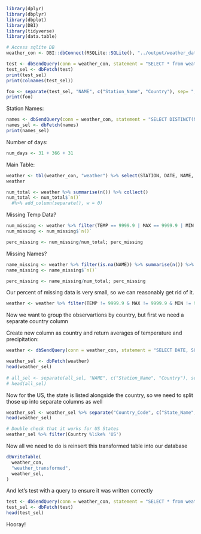 ```r
library(dplyr)
library(dbplyr)
library(dbplot)
library(DBI)
library(tidyverse)
library(data.table)
```

```r
# Access sqlite DB
weather_con <- DBI::dbConnect(RSQLite::SQLite(), "../output/weather_data.sqlite")
```

```r
test <- dbSendQuery(conn = weather_con, statement = "SELECT * from weather where random() <= 0.1 LIMIT 1000")
test_sel <- dbFetch(test)
print(test_sel)
print(colnames(test_sel))

foo <- separate(test_sel, "NAME", c("Station_Name", "Country"), sep= ", ")
print(foo)
```

Station Names:
```r
names <- dbSendQuery(conn = weather_con, statement = "SELECT DISTINCT(NAME) from weather ORDER BY NAME ASC")
names_sel <- dbFetch(names)
print(names_sel)
```

Number of days:
```r
num_days <- 31 + 366 + 31
```

Main Table:
```r
weather <- tbl(weather_con, "weather") %>% select(STATION, DATE, NAME, TEMP, MAX, MIN, FRSHTT)
weather

num_total <- weather %>% summarise(n()) %>% collect()
num_total <- num_total$`n()`
  #%>% add_column(separate(), w = 0)
```

Missing Temp Data?
```r
num_missing <- weather %>% filter(TEMP == 9999.9 | MAX == 9999.9 | MIN == 9999.9) %>% summarise(n()) %>% collect()
num_missing <- num_missing$`n()`

perc_missing <- num_missing/num_total; perc_missing
```
Missing Names?
```r
name_missing <- weather %>% filter(is.na(NAME)) %>% summarise(n()) %>% collect()
name_missing <- name_missing$`n()`

perc_missing <- name_missing/num_total; perc_missing
```


Our percent of missing data is very small, so we can reasonably get rid of it.
```r
weather <- weather %>% filter(TEMP != 9999.9 & MAX != 9999.9 & MIN != 9999.9) %>% filter(!is.na(NAME))
```

Now we want to group the observartions by country, but first we need a separate country column


Create new column as country and return averages of temperature and precipitation:

```r
weather <- dbSendQuery(conn = weather_con, statement = "SELECT DATE, SUBSTR(NAME, INSTR(NAME, ', ') + 2) as Country_Code, AVG(TEMP), AVG(MAX), AVG(MIN), AVG(PRCP) FROM weather WHERE NAME IS NOT NULL AND TEMP <> 9999.9 AND MAX <> 9999.9 AND MIN <> 9999.9 GROUP BY Country_Code, DATE " )

weather_sel <- dbFetch(weather)
head(weather_sel)
 
# all_sel <- separate(all_sel, "NAME", c("Station_Name", "Country"), sep= ", ")
# head(all_sel)
```
Now for the US, the state is listed alongside the country, so we need to split those up into separate columns as well
```r
weather_sel <- weather_sel %>% separate("Country_Code", c("State_Name", "Country"), sep= " ", fill = "left")
head(weather_sel)

# Double check that it works for US States
weather_sel %>% filter(Country %like% 'US')
```
Now all we need to do is reinsert this transformed table into our database
```r
dbWriteTable(
  weather_con,
  "weather_transformed",
  weather_sel,
)
```

And let's test with a query to ensure it was written correctly
```r
test <- dbSendQuery(conn = weather_con, statement = "SELECT * from weather_transformed LIMIT 100")
test_sel <- dbFetch(test)
head(test_sel)
```
Hooray!







